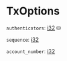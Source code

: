 # TxOptions

`authenticators`: [i32] ⛁

`sequence`: [i32]

`account_number`: [i32]

[i32]: /types/i32
